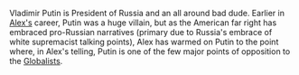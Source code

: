 {{ExternalRedirect}}
Vladimir Putin is President of Russia and an all around bad dude. Earlier in [[Alex Jones|Alex's]] career, Putin was a huge villain, but as the American far right has embraced pro-Russian narratives (primary due to Russia's embrace of white supremacist talking points), Alex has warmed on Putin to the point where, in Alex's telling, Putin is one of the few major points of opposition to the [[Globalists]].